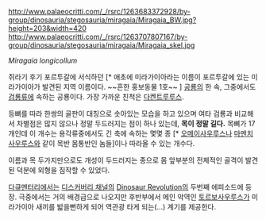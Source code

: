 http://www.palaeocritti.com/_/rsrc/1263683372928/by-group/dinosauria/stegosauria/miragaia/Miragaia_BW.jpg?height=203&width=420
http://www.palaeocritti.com/_/rsrc/1263707807167/by-group/dinosauria/stegosauria/miragaia/Miragaia_skel.jpg

''Miragaia longicollum''

쥐라기 후기 포르투갈에 서식하던 [* 애초에 미라가이아라는 이름이 포르투갈에 있는 미라가이아가 발견된 지역 이름이다. ~~흔한 홍보동물 1호~~ ] [[공룡]]의 한 속, 그중에서도 [[검룡류]]에 속하는 공룡이다. 가장 가까운 친척은 [[다켄트루루스]].

등뼈를 따라 한쌍의 골판이 대칭으로 솟아있는 모습을 하고 있으며 여타 검룡과 비교해서 차별점은 많지 않으나 정말 두드러지는 점이 하나 있는데, '''목이 정말 길다.''' 목뼈가 17개인데 이 개수는 용각류중에서도 긴 축에 속하는 몇몇 종 [* [[오메이사우루스]]나 [[마멘치사우루스]]와 같이 목반 몸통반인 놈들]이나 따라올 수 있는 개수다.

이름과 목 두가지만으로도 개성이 두드러지는 종으로 몸 앞부분의 전체적인 골격이 발견된 덕분에 외형을 짐작할 수 있었다.

[[다큐멘터리]]에서는 [[디스커버리 채널]]의 [[Dinosaur Revolution]]의 두번째 에피소드에 등장. 극중에서는 거의 배경급으로 나오지만 후반부에서 메인 악역인 [[토르보사우루스]]가 미라가이아 새끼를 밟을뻔하게 되어 역관광 타게 되는(...) 계기를 제공한다.
